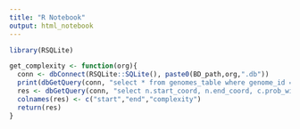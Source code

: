 ```yaml
---
title: "R Notebook"
output: html_notebook
---
```





```r
library(RSQLite)

get_complexity <- function(org){
  conn <- dbConnect(RSQLite::SQLite(), paste0(BD_path,org,".db"))
  print(dbGetQuery(conn, "select * from genomes_table where genome_id = 0;"))
  res <- dbGetQuery(conn, "select n.start_coord, n.end_coord, c.prob_window_complexity from complexity_table c inner join nodes_table n on c.node_id=n.node_id and c.contig_id=n.contig_id where c.contig_id = 0 and c.window=20 order by n.start_coord")
  colnames(res) <- c("start","end","complexity")
  return(res)
}

```


```r

```
